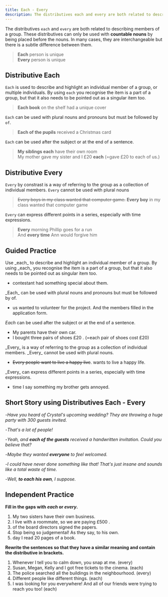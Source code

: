 ```yaml
---
title: Each - Every
description: The distributives each and every are both related to describing members of a group
---
```


The distributives `each` and `every` are both related to describing members of a group. These distributives can only be used with **countable nouns** by being placed before the nouns. In many cases, they are interchangeable but there is a subtle difference between them.

> **Each** person is unique  
> **Every** person is unique

## Distributive Each

`Each` is used to describe and highlight an individual member of a group, or multiple individuals. By using `each` you recognise the item is a part of a group, but that it also needs to be pointed out as a singular item too.

> **Each book** on the shelf had a unique cover

`Each` can be used with plural nouns and pronouns but must be followed by `of`.

> **Each of the pupils** received a Christmas card

`Each` can be used after the subject or at the end of a sentence.

> **My siblings each** have their own room  
> My mother gave my sister and I £20 **each** (=gave £20 to each of us.)

## Distributive Every

`Every` by constrast is a way of referring to the group as a collection of individual members. `Every` cannot be used with plural nouns

> ~~Every boys in my class wanted that computer game.~~ **Every boy** in my class wanted that computer game

`Every` can express different points in a series, especially with time expressions.

> **Every** morning Phillip goes for a run  
> And **every time** Ann would forgive him

## Guided Practice

<Callout type="success">
  Use _each_ to describe and highlight an individual member of a group. By using _each_
  you recognise the item is a part of a group, but that it also needs to be pointed out as
  singular item too.
</Callout>

- <Blank /> contestant had something special about them. <Tooltip content="Each" />

<Callout type="success">
  _Each_ can be used with plural nouns and pronouns but must be followed by of.
</Callout>

- <Blank /> us wanted to volunteer for the project. And <Blank /> the members filled in
  the application form. <Tooltip content="Each of, each of" />

<Callout type="success">_Each_ can be used after the subject or at the end of a sentence.</Callout>

- My parents <Blank /> have their own car. <Tooltip content="each" />
- I bought three pairs of shoes £20 <Blank /> . (=each pair of shoes cost £20) <Tooltip content="each" />

<Callout type="success">
  _Every_ is a way of referring to the group as a collection of individual members.
  _Every_ cannot be used with plural nouns.
</Callout>

- ~~Every people want to live a happy live~~. <Blank /> wants to live a happy life. <Tooltip content="Every person" />

<Callout type="success">
  _Every_ can express different points in a series, especially with time expressions.
</Callout>

- <Blank /> time I say something my brother gets annoyed. <Tooltip content="Every" />

## Short Story using Distributives Each - Every

-_Have you heard of Crystal's upcoming wedding? They are throwing a huge party with 300 guests invited._

-_That's a lot of people!_

-_Yeah, and **each of the guests** received a handwritten invitation. Could you believe that?_

-_Maybe they wanted **everyone** to feel welcomed._

-_I could have never done something like that! That's just insane and sounds like a total waste of time._

-_Well, **to each his own**, I suppose._

## Independent Practice

**Fill in the gaps with _each_ or _every_.**

1. My two sisters <Blank /> have their own business. <Tooltip content="each" />
2. I live with a roommate, so we are paying £500 <Blank />. <Tooltip content="each" />
3. <Blank /> of the board directors signed the papers. <Tooltip content="Each" />
4. Stop being so judgemental! As they say, to <Blank /> his own. <Tooltip content="each" />
5. <Blank /> day I read 20 pages of a book.
   <Tooltip content="(Both variants are possible, though every is used more often.)" />

**Rewrite the sentences so that they have a similar meaning and contain the distributive in brackets.**

1. Whenever I tell you to calm down, you snap at me. (every) <Tooltip content="Every time I tell you to calm down, you snap at me." />
2. Susan, Megan, Kelly and I got free tickets to the cinema. (each) <Tooltip content="Each of us got free tickets to the cinema." />
3. The police searched all the buildings in the neighbourhood. (every) <Tooltip content="The police searched every building in the neighbourhood." />
4. Different people like different things. (each) <Tooltip content="To each his own." />
5. I was looking for you everywhere! And all of our friends were trying to reach you too! (each) <Tooltip content="Each of our friends was trying to reach you too!" />
